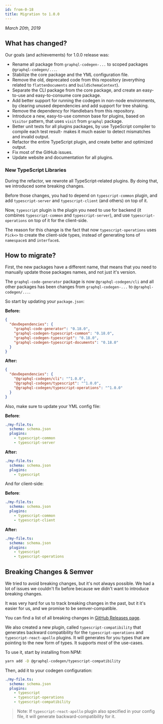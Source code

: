 ```yaml
---
id: from-0-18
title: Migration to 1.0.0
---
```


_March 20th, 2019_

## What has changed?

Our goals (and achievements) for 1.0.0 release was:

- Rename all package from `graphql-codegen-...` to scoped packages `@graphql-codegen/...`.
- Stabilize the core package and the YML configuration file.
- Remove the old, deprecated code from this repository (everything related to `flattenDocuments` and `buildSchemaContext`).
- Separate the CLI package from the core package, and create an easy-to-use and easy-to-consume core package.
- Add better support for running the codegen in non-node environments, by clearing unused dependencies and add support for tree shaking.
- Remove the dependency for Handlebars from this repository.
- Introduce a new, easy-to-use common base for plugins, based on `Visitor` pattern, that uses `visit` from `graphql` package.
- Better unit tests for all plugins packages, by use TypeScript compiler to compile each test result- makes it much easier to detect mismatches and invalid output.
- Refactor the entire TypeScript plugin, and create better and optimized output.
- Fix most of the GitHub issues.
- Update website and documentation for all plugins.

### New TypeScript Libraries

During the refactor, we rewrote all TypeScript-related plugins. By doing that, we introduced some breaking changes.

Before those changes, you had to depend on `typescript-common` plugin, and add `typescript-server` and `typescript-client` (and others) on top of it.

Now, `typescript` plugin is the plugin you need to use for backend (it combines `typescript-common` and `typescript-server`), and use `typescript-operations` on top of it for the client-side.

The reason for this change is the fact that now `typescript-operations` uses `Pick<>` to create the client-side types, instead of generating tons of `namespace`s and `interface`s.

## How to migrate?

First, the new packages have a different name, that means that you need to manually update those packages names, and not just it's version.

The `graphql-code-generator` package is now `@graphql-codegen/cli` and all other packages has been changes from `graphql-codegen-...` to `@graphql-codegen/...`.

So start by updating your `package.json`:

**Before:**

```json
{
  "devDependencies": {
    "graphql-code-generator": "0.18.0",
    "graphql-codegen-typescript-common": "0.18.0",
    "graphql-codegen-typescript": "0.18.0",
    "graphql-codegen-typescript-documents": "0.18.0"
  }
}
```

**After:**

```json
{
  "devDependencies": {
    "@graphql-codegen/cli": "^1.0.0",
    "@graphql-codegen/typescript": "^1.0.0",
    "@graphql-codegen/typescript-operations": "^1.0.0"
  }
}
```

Also, make sure to update your YML config file:

**Before**:

```yaml
./my-file.ts:
  schema: schema.json
  plugins:
    - typescript-common
    - typescript-server
```

**After:**

```yaml
./my-file.ts:
  schema: schema.json
  plugins:
    - typescript
```

And for client-side:

**Before**:

```yaml
./my-file.ts:
  schema: schema.json
  plugins:
    - typescript-common
    - typescript-client
```

**After:**

```yaml
./my-file.ts:
  schema: schema.json
  plugins:
    - typescript
    - typescript-operations
```

## Breaking Changes & Semver

We tried to avoid breaking changes, but it's not always possible. We had a lot of issues we couldn't fix before because we didn't want to introduce breaking changes.

It was very hard for us to track breaking changes in the past, but it it's easier for us, and we promise to be semver-compatible.

You can find a list of all breaking changes in [GitHub Releases page](https://github.com/dotansimha/graphql-code-generator/releases/).

We also created a new plugin, called `typescript-compatibility` that generates backward compatibility for the `typescript-operations` and `typescript-react-apollo` plugins.
It will generates for you types that are pointing to the new form of types. It supports _most_ of the use-cases.

To use it, start by installing from NPM:

```sh
yarn add -D @graphql-codegen/typescript-compatibility
```

Then, add it to your codegen configuration:

```yaml
./my-file.ts:
  schema: schema.json
  plugins:
    - typescript
    - typescript-operations
    - typescript-compatibility
```

> Note: If `typescript-react-apollo` plugin also specified in your config file, it will generate backward-compatibility for it.
